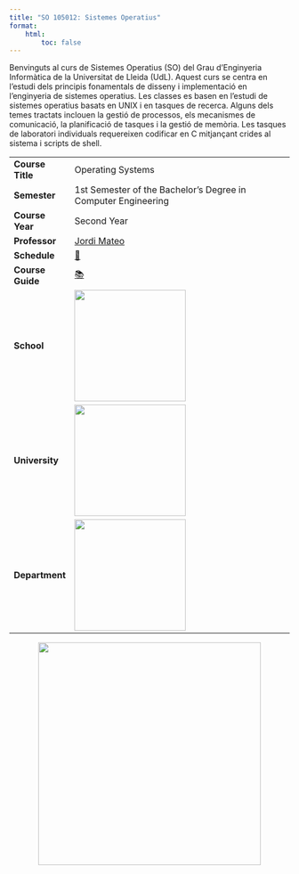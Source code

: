 ```yaml
---
title: "SO 105012: Sistemes Operatius"
format:
    html:
        toc: false
---
```


Benvinguts al curs de Sistemes Operatius (SO) del Grau d'Enginyeria Informàtica de la Universitat de Lleida (UdL). Aquest curs se centra en l'estudi dels principis fonamentals de disseny i implementació en l'enginyeria de sistemes operatius. Les classes es basen en l'estudi de sistemes operatius basats en UNIX i en tasques de recerca. Alguns dels temes tractats inclouen la gestió de processos, els mecanismes de comunicació, la planificació de tasques i la gestió de memòria. Les tasques de laboratori individuals requereixen codificar en C mitjançant crides al sistema i scripts de shell.

|                         |                                                                                                  |
|-------------------------|--------------------------------------------------------------------------------------------------|
| **Course Title**        | Operating Systems                                                                                 |
| **Semester**            | 1st Semester of the Bachelor's Degree in Computer Engineering                                    |
| **Course Year**         | Second Year                                                                                       |
| **Professor**           | [Jordi Mateo](mailto:jordi.mateo@udl.cat)                                                        |
| **Schedule**            | [📅 ](course-information/schedule.html)                                                           |
| **Course Guide**        | [📚](https://guiadocent.udl.cat/en/html/2025-26_105012)                                          |
| **School**              | [![](figures/corporative/institute.png){width="200px"} ](https://www.eps.udl.cat)                   |
| **University**          | [![](figures/corporative/university.png){width="200px"} ](https://www.udl.cat)                   | 
| **Department**          | [![](figures/corporative/department.png){width="200px"} ](https://deidd.udl.cat/)              |

![](figures/humor/os_humor.png){width="400px" style="display: block; margin-left: auto; margin-right: auto;"}
